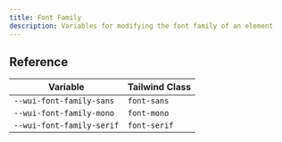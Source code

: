 ```yaml
---
title: Font Family
description: Variables for modifying the font family of an element
---
```


## Reference

| Variable                  | Tailwind Class |
| ------------------------- | -------------- |
| `--wui-font-family-sans`  | `font-sans`    |
| `--wui-font-family-mono`  | `font-mono`    |
| `--wui-font-family-serif` | `font-serif`   |
